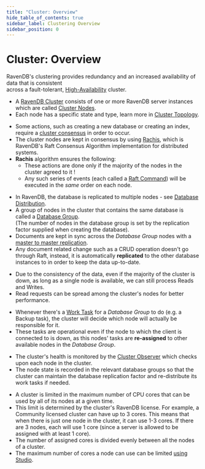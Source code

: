 ```yaml
---
title: "Cluster: Overview"
hide_table_of_contents: true
sidebar_label: Clustering Overview
sidebar_position: 0
---
```



# Cluster: Overview
<Admonition type="info" title="Info">

RavenDB's clustering provides redundancy and an increased availability of data that is consistent  
across a fault-tolerant, [High-Availability](https://en.wikipedia.org/wiki/High-availability_cluster) cluster.  
</Admonition>
<Admonition type="note" title="Cluster Topology" id="cluster-topology" href="#cluster-topology">

* A [RavenDB Cluster](../../glossary/ravendb-cluster.mdx) consists of one or more RavenDB server instances which are called [Cluster Nodes](../../glossary/cluster-node.mdx).  
* Each node has a specific state and type, learn more in [Cluster Topology](../../server/clustering/rachis/cluster-topology.mdx).  
</Admonition>

<Admonition type="note" title="Cluster Consensus" id="cluster-consensus" href="#cluster-consensus">

* Some actions, such as creating a new database or creating an index, require a [cluster consensus](../../server/clustering/rachis/consensus-operations.mdx) in order to occur.  
* The cluster nodes are kept in consensus by using [Rachis](../../server/clustering/rachis/what-is-rachis.mdx), 
  which is RavenDB's Raft Consensus Algorithm implementation for distributed systems.  
* **Rachis** algorithm ensures the following:  
  * These actions are done only if the majority of the nodes in the cluster agreed to it !  
  * Any such series of events (each called a [Raft Command](../../glossary/raft-command.mdx)) will be executed in the _same_ order on each node.  
</Admonition>

<Admonition type="note" title="Data Consistency" id="data-consistency" href="#data-consistency">

* In RavenDB, the database is replicated to multiple nodes - see [Database Distribution](../../server/clustering/distribution/distributed-database.mdx).  
* A group of nodes in the cluster that contains the same database is called a [Database Group](../../studio/database/settings/manage-database-group.mdx).  
  (The number of nodes in the database group is set by the replication factor supplied when creating the database).  
* Documents are kept in sync across the _Database Group_ nodes with a [master to master replication](../../server/clustering/replication/replication-overview.mdx).  
* Any document related change such as a CRUD operation doesn't go through Raft, 
  instead, it is automatically **replicated** to the other database instances to in order to keep the data up-to-date.  
</Admonition>

<Admonition type="note" title="Data Availability" id="data-availability" href="#data-availability">

* Due to the consistency of the data, even if the majority of the cluster is down, as long as a single node is available, we can still process Reads and Writes.
* Read requests can be spread among the cluster's nodes for better performance.  
</Admonition>

<Admonition type="note" title="Distributed Work" id="distributed-work" href="#distributed-work">

* Whenever there's a [Work Task](../../server/clustering/distribution/highly-available-tasks.mdx) for a _Database Group_ to do (e.g. a Backup task), 
  the cluster will decide which node will actually be responsible for it.  
* These tasks are operational even if the node to which the client is connected to is down, as this nodes' tasks are **re-assigned** to other available nodes in the _Database Group_.  
</Admonition>

<Admonition type="note" title="Cluster's Health" id="cluster-s-health" href="#cluster-s-health">

* The cluster's health is monitored by the [Cluster Observer](../../server/clustering/distribution/cluster-observer.mdx) which checks upon each node in the cluster.  
* The node state is recorded in the relevant database groups so that the cluster can maintain the database replication factor and re-distribute its work tasks if needed.  
</Admonition>

<Admonition type="note" title="CPU Core Distribution" id="cpu-core-distribution" href="#cpu-core-distribution">

* A cluster is limited in the maximum number of CPU cores that can be used by all of its nodes 
at a given time.  
* This limit is determined by the cluster's RavenDB license. For example, a Community licensed 
cluster can have up to 3 cores. This means that when there is just one node in the cluster, it 
can use 1-3 cores. If there are 3 nodes, each will use 1 core (since a server is allowed to be 
assigned with at least 1 core).  
* The number of assigned cores is divided evenly between all the nodes of a cluster.  
* The maximum number of cores a node can use can be limited 
  [using Studio](../../studio/server/cluster/cluster-view.mdx#reassign-cores).  
</Admonition>

